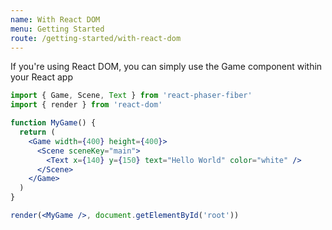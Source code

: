```yaml
---
name: With React DOM
menu: Getting Started
route: /getting-started/with-react-dom
---
```


If you're using React DOM, you can simply use the Game component within your React app

```jsx
import { Game, Scene, Text } from 'react-phaser-fiber'
import { render } from 'react-dom'

function MyGame() {
  return (
    <Game width={400} height={400}>
      <Scene sceneKey="main">
        <Text x={140} y={150} text="Hello World" color="white" />
      </Scene>
    </Game>
  )
}

render(<MyGame />, document.getElementById('root'))
```
